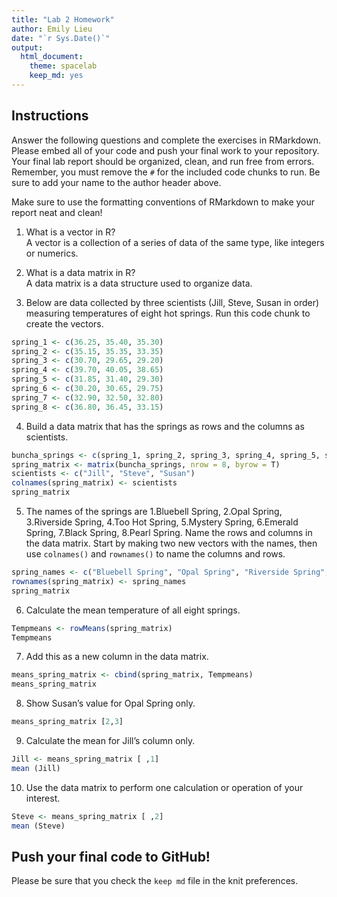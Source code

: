 ```yaml
---
title: "Lab 2 Homework"
author: Emily Lieu
date: "`r Sys.Date()`"
output:
  html_document: 
    theme: spacelab
    keep_md: yes
---
```

## Instructions
Answer the following questions and complete the exercises in RMarkdown. Please embed all of your code and push your final work to your repository. Your final lab report should be organized, clean, and run free from errors. Remember, you must remove the `#` for the included code chunks to run. Be sure to add your name to the author header above.  

Make sure to use the formatting conventions of RMarkdown to make your report neat and clean!  

1. What is a vector in R?  
A vector is a collection of a series of data of the same type, like integers or numerics. 

2. What is a data matrix in R?  
A data matrix is a data structure used to organize data. 

3. Below are data collected by three scientists (Jill, Steve, Susan in order) measuring temperatures of eight hot springs. Run this code chunk to create the vectors.  
```r
spring_1 <- c(36.25, 35.40, 35.30)
spring_2 <- c(35.15, 35.35, 33.35)
spring_3 <- c(30.70, 29.65, 29.20)
spring_4 <- c(39.70, 40.05, 38.65)
spring_5 <- c(31.85, 31.40, 29.30)
spring_6 <- c(30.20, 30.65, 29.75)
spring_7 <- c(32.90, 32.50, 32.80)
spring_8 <- c(36.80, 36.45, 33.15)
```

4. Build a data matrix that has the springs as rows and the columns as scientists.  
```r
buncha_springs <- c(spring_1, spring_2, spring_3, spring_4, spring_5, spring_6, spring_7, spring_8) 
spring_matrix <- matrix(buncha_springs, nrow = 8, byrow = T)
scientists <- c("Jill", "Steve", "Susan")
colnames(spring_matrix) <- scientists
spring_matrix
```

5. The names of the springs are 1.Bluebell Spring, 2.Opal Spring, 3.Riverside Spring, 4.Too Hot Spring, 5.Mystery Spring, 6.Emerald Spring, 7.Black Spring, 8.Pearl Spring. Name the rows and columns in the data matrix. Start by making two new vectors with the names, then use `colnames()` and `rownames()` to name the columns and rows.
```r
spring_names <- c("Bluebell Spring", "Opal Spring", "Riverside Spring", "Too Hot Spring", "Mystery Spring", "Emerald Spring", "Black Spring", "Pearl String")
rownames(spring_matrix) <- spring_names
spring_matrix
```


6. Calculate the mean temperature of all eight springs.
```r
Tempmeans <- rowMeans(spring_matrix)
Tempmeans
```

7. Add this as a new column in the data matrix.  
```r
means_spring_matrix <- cbind(spring_matrix, Tempmeans)
means_spring_matrix
```

8. Show Susan's value for Opal Spring only.
```r
means_spring_matrix [2,3]
```


9. Calculate the mean for Jill's column only.  
```r
Jill <- means_spring_matrix [ ,1]
mean (Jill)
```

10. Use the data matrix to perform one calculation or operation of your interest.
```r
Steve <- means_spring_matrix [ ,2]
mean (Steve)
```

## Push your final code to GitHub!
Please be sure that you check the `keep md` file in the knit preferences.  